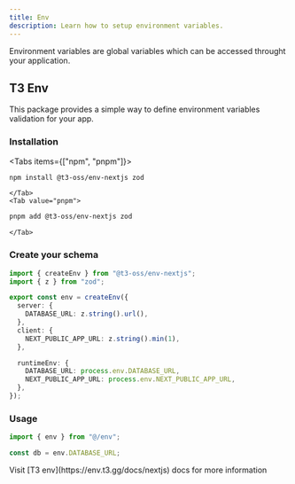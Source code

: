 ---
title: Env
description: Learn how to setup environment variables.
---


Environment variables are global variables which can be accessed throught your application.

## T3 Env

This package provides a simple way to define environment variables validation for your app.

### Installation

<Tabs items={["npm", "pnpm"]}>
    <Tab value='npm'>

```bash
npm install @t3-oss/env-nextjs zod
```

    </Tab>
    <Tab value="pnpm">

```bash
pnpm add @t3-oss/env-nextjs zod
```

    </Tab>

</Tabs>

### Create your schema

```typescript title="src/env.ts"
import { createEnv } from "@t3-oss/env-nextjs";
import { z } from "zod";

export const env = createEnv({
  server: {
    DATABASE_URL: z.string().url(),
  },
  client: {
    NEXT_PUBLIC_APP_URL: z.string().min(1),
  },

  runtimeEnv: {
    DATABASE_URL: process.env.DATABASE_URL,
    NEXT_PUBLIC_APP_URL: process.env.NEXT_PUBLIC_APP_URL,
  },
});
```

### Usage

```typescript
import { env } from "@/env";

const db = env.DATABASE_URL;
```

<Callout>
  Visit [T3 env](https://env.t3.gg/docs/nextjs) docs for more information
</Callout>
